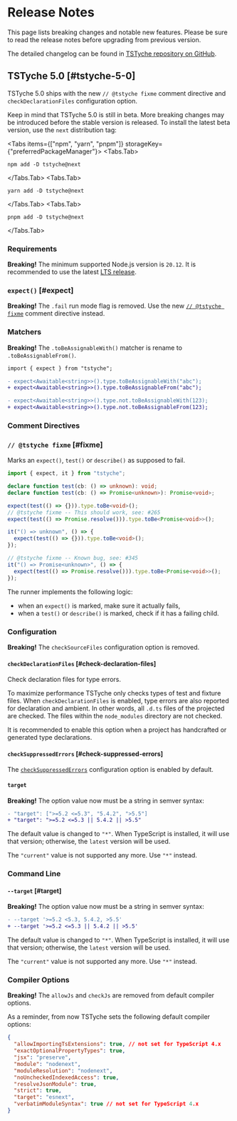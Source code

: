 
# Release Notes

This page lists breaking changes and notable new features. Please be sure to read the release notes before upgrading from previous version.

<Note>

The detailed changelog can be found in [TSTyche repository on GitHub](https://github.com/tstyche/tstyche/blob/main/CHANGELOG.md).

</Note>

## TSTyche 5.0  [#tstyche-5-0]

TSTyche 5.0 ships with the new `// @tstyche fixme` comment directive and `checkDeclarationFiles` configuration option.

<Warning>

Keep in mind that TSTyche 5.0 is still in beta. More breaking changes may be introduced before the stable version is released. To install the latest beta version, use the `next` distribution tag:

<Tabs items={["npm", "yarn", "pnpm"]} storageKey={"preferredPackageManager"}>
<Tabs.Tab>

```shell
npm add -D tstyche@next
```

</Tabs.Tab>
<Tabs.Tab>

```shell
yarn add -D tstyche@next
```

</Tabs.Tab>
<Tabs.Tab>

```shell
pnpm add -D tstyche@next
```

</Tabs.Tab>
</Tabs>

</Warning>

### Requirements

<Warning>

**Breaking!** The minimum supported Node.js version is `20.12`. It is recommended to use the latest [LTS release](https://nodejs.org/en/about/previous-releases).

</Warning>

### `expect()` [#expect]

<Warning>

**Breaking!** The `.fail` run mode flag is removed. Use the new [`// @tstyche fixme`](#fixme) comment directive instead.

</Warning>

### Matchers

<Warning>

**Breaking!** The `.toBeAssignableWith()` matcher is rename to `.toBeAssignableFrom()`.

```diff
import { expect } from "tstyche";

- expect<Awaitable<string>>().type.toBeAssignableWith("abc");
+ expect<Awaitable<string>>().type.toBeAssignableFrom("abc");

- expect<Awaitable<string>>().type.not.toBeAssignableWith(123);
+ expect<Awaitable<string>>().type.not.toBeAssignableFrom(123);
```

</Warning>

### Comment Directives

### `// @tstyche fixme` [#fixme]

Marks an `expect()`, `test()` or `describe()` as supposed to fail.

```ts twoslash
import { expect, it } from "tstyche";

declare function test(cb: () => unknown): void;
declare function test(cb: () => Promise<unknown>): Promise<void>;

expect(test(() => {})).type.toBe<void>();
// @tstyche fixme -- This should work, see: #265
expect(test(() => Promise.resolve())).type.toBe<Promise<void>>();

it("() => unknown", () => {
  expect(test(() => {})).type.toBe<void>();
});

// @tstyche fixme -- Known bug, see: #345
it("() => Promise<unknown>", () => {
  expect(test(() => Promise.resolve())).type.toBe<Promise<void>>();
});
```

The runner implements the following logic:

- when an `expect()` is marked, make sure it actually fails,
- when a `test()` or `describe()` is marked, check if it has a failing child.

### Configuration

<Warning>

**Breaking!** The `checkSourceFiles` configuration option is removed.

</Warning>

#### `checkDeclarationFiles` [#check-declaration-files]

Check declaration files for type errors.

To maximize performance TSTyche only checks types of test and fixture files. When `checkDeclarationFiles` is enabled, type errors are also reported for declaration and ambient. In other words, all `.d.ts` files of the projected are checked. The files within the `node_modules` directory are not checked.

It is recommended to enable this option when a project has handcrafted or generated type declarations.

#### `checkSuppressedErrors` [#check-suppressed-errors]

The [`checkSuppressedErrors`](../reference/config-file.mdx#check-suppressed-errors) configuration option is enabled by default.

#### `target`

<Warning>

**Breaking!** The option value now must be a string in semver syntax:

```diff
- "target": [">=5.2 <=5.3", "5.4.2", ">5.5"]
+ "target": ">=5.2 <=5.3 || 5.4.2 || >5.5"
```

The default value is changed to `"*"`. When TypeScript is installed, it will use that version; otherwise, the `latest` version will be used.

The `"current"` value is not supported any more. Use `"*"` instead.

</Warning>

### Command Line

#### `--target` [#target]

<Warning>

**Breaking!** The option value now must be a string in semver syntax:

```diff
- --target '>=5.2 <5.3, 5.4.2, >5.5'
+ --target '>=5.2 <=5.3 || 5.4.2 || >5.5'
```

The default value is changed to `"*"`. When TypeScript is installed, it will use that version; otherwise, the `latest` version will be used.

The `"current"` value is not supported any more. Use `"*"` instead.

</Warning>

### Compiler Options

<Warning>

**Breaking!** The `allowJs` and `checkJs` are removed from default compiler options.

</Warning>

As a reminder, from now TSTyche sets the following default compiler options:

```json
{
  "allowImportingTsExtensions": true, // not set for TypeScript 4.x
  "exactOptionalPropertyTypes": true,
  "jsx": "preserve",
  "module": "nodenext",
  "moduleResolution": "nodenext",
  "noUncheckedIndexedAccess": true,
  "resolveJsonModule": true,
  "strict": true,
  "target": "esnext",
  "verbatimModuleSyntax": true // not set for TypeScript 4.x
}
```
